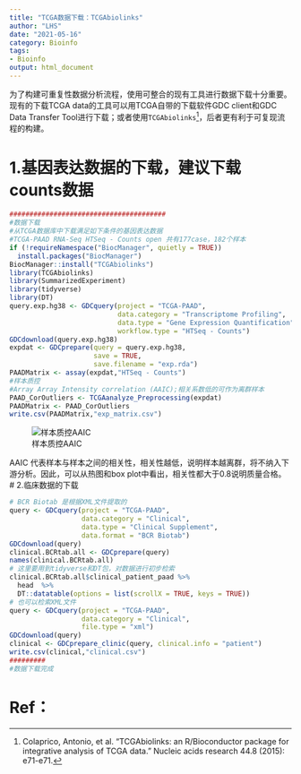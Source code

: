 ```yaml
---
title: "TCGA数据下载：TCGAbiolinks"
author: "LHS"
date: "2021-05-16"
category: Bioinfo
tags: 
- Bioinfo
output: html_document
---
```


为了构建可重复性数据分析流程，使用可整合的现有工具进行数据下载十分重要。
现有的下载TCGA data的工具可以用TCGA自带的下载软件GDC client和GDC Data Transfer Tool进行下载；或者使用`TCGAbiolinks`[^1]，后者更有利于可复现流程的构建。

# 1.基因表达数据的下载，建议下载counts数据

```r
#######################################
#数据下载
#从TCGA数据库中下载满足如下条件的基因表达数据
#TCGA-PAAD RNA-Seq HTSeq - Counts open 共有177case，182个样本
if (!requireNamespace("BiocManager", quietly = TRUE))
  install.packages("BiocManager")
BiocManager::install("TCGAbiolinks")
library(TCGAbiolinks)
library(SummarizedExperiment)
library(tidyverse)
library(DT)
query.exp.hg38 <- GDCquery(project = "TCGA-PAAD", 
                           data.category = "Transcriptome Profiling", 
                           data.type = "Gene Expression Quantification", 
                           workflow.type = "HTSeq - Counts")
GDCdownload(query.exp.hg38)
expdat <- GDCprepare(query = query.exp.hg38,
                     save = TRUE, 
                     save.filename = "exp.rda")
PAADMatrix <- assay(expdat,"HTSeq - Counts")
#样本质控
#Array Array Intensity correlation (AAIC);相关系数低的可作为离群样本
PAAD_CorOutliers <- TCGAanalyze_Preprocessing(expdat)
PAADMatrix <- PAAD_CorOutliers
write.csv(PAADMatrix,"exp_matrix.csv")
```

![样本质控AAIC](../pic/PreprocessingOutput.png)

AAIC 代表样本与样本之间的相关性，相关性越低，说明样本越离群，将不纳入下游分析。因此，可以从热图和box plot中看出，相关性都大于0.8说明质量合格。
# 2.临床数据的下载

```r
# BCR Biotab 是根据XML文件提取的
query <- GDCquery(project = "TCGA-PAAD", 
                  data.category = "Clinical",
                  data.type = "Clinical Supplement", 
                  data.format = "BCR Biotab")
GDCdownload(query)
clinical.BCRtab.all <- GDCprepare(query)
names(clinical.BCRtab.all)
# 这里要用到tidyverse和DT包，对数据进行初步检索
clinical.BCRtab.all$clinical_patient_paad %>% 
  head  %>% 
  DT::datatable(options = list(scrollX = TRUE, keys = TRUE))
# 也可以检索XML文件
query <- GDCquery(project = "TCGA-PAAD", 
                  data.category = "Clinical", 
                  file.type = "xml")
GDCdownload(query)
clinical <- GDCprepare_clinic(query, clinical.info = "patient")
write.csv(clinical,"clinical.csv")
#########
#数据下载完成

```



# Ref：

[^1]: Colaprico, Antonio, et al. “TCGAbiolinks: an R/Bioconductor package for integrative analysis of TCGA data.” Nucleic acids research 44.8 (2015): e71-e71.